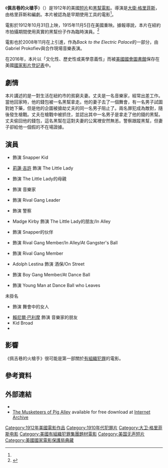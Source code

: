 {{noteTA
|G1=Show
|1=zh-hk:列斯; zh-tw:里茲; zh-cn:利兹;
}}
{{Infobox film
| name           = 佩吉巷的火槍手
| original_name  = ''The Musketeers of Pig Alley''
| image          = The Musketeers of Pig Alley.webm
| writer         = 大衛·格里菲斯<br />{{link-en|安妮塔·露絲|Anita Loos}}
| starring       = {{link-en|埃爾默·布思|Elmer Booth}}<br />[[莉蓮·吉許|莉蓮·吉許]]<br />{{link-en|克拉拉·T·布雷西|Clara T. Bracy}}<br />{{link-en|沃爾特·米勒 (演員)|Walter Miller (actor)|沃爾特·米勒}}
| director       = [[大衛·格里菲斯|大衛·格里菲斯]]
| producer       =
| distributor    = {{link-en|General Film Company|General Film Company}}
| released       = {{Film date|1912|10|31| |1915|11|05|美國}}
| runtime        = 17分鐘（每秒16格）
| language       = 默片<br />英語交互字幕
| country        = 美國
| music          = Robert Israel
| budget         =
}}

《'''佩吉巷的火槍手'''》（{{lang-en|'''''The Musketeers of Pig Alley'''''}}）是1912年的美國[[短片|短片]]和[[黑幫電影|黑幫電影]]。導演是[[大衛·格里菲斯|大衛·格里菲斯]]，由格里菲斯和{{link-en|安妮塔·露絲|Anita Loos}}編劇。本片被認為是早期使用{{link-en|跟鏡聚焦|Follow focus}}工具的電影<ref name="Granddaddy" />。

電影於1912年10月31日上映，1915年11月5日在美國重映。據報導說，本片在紐約市拍攝期間使用真實的黑幫份子作為臨時演員。<ref>{{Cite web |url = http://www.filmsocietywellington.net.nz/db/screeningdetail.php?id=62 |title = THE MUSKETEERS OF PIG ALLEY - Reviews and notes |author = Eugene Rosow |date = 1978 |publisher = Wellington Film Society |language = en |accessdate = 2016-07-16 |archive-date = 2018-10-01 |archive-url = https://web.archive.org/web/20181001212814/http://www.filmsocietywellington.net.nz/db/screeningdetail.php?id=62 |dead-url = no }}</ref>

電影也於2008年11月在{{link-en|列斯國際電影節|Leeds International Film Festival}}上引進，作為''Back to the Electric Palace''的一部分，由Gabriel Prokofiev與{{link-en|Opera North|Opera North}}合作現場音樂表演。

在2016年，本片以「文化性、歷史性或美學意義性」而被[[美國國會圖書館|美國國會圖書館]]保存在美國[[國家影片登記表|國家影片登記表]]中。

== 劇情 ==
本片講述的是一對生活在紐約市的貧窮夫妻。丈夫是一名音樂家，經常出差工作。當他回家時，他的錢包被一名黑幫拿走。他的妻子去了一個舞會，有一名男子試圖對她下藥，但是他的企圖被搶劫丈夫的同一名男子阻止了。兩名罪犯成為敵對，隨後發生槍戰。丈夫在槍戰中被抓住，並認出其中一名男子是拿走了他的錢的黑幫。丈夫偷回他的錢包，這名黑幫在這對夫妻的公寓裡安然無恙。警察跟蹤黑幫，但妻子卻給他一個假的不在場證據。

== 演員 ==
* {{link-en|埃爾默·布思|Elmer Booth}} 飾演 Snapper Kid
* [[莉蓮·吉許|莉蓮·吉許]] 飾演 The Little Lady
* {{link-en|克拉拉·T·布雷西|Clara T. Bracy}} 飾演 The Little Lady的母親
* {{link-en|沃爾特·米勒 (演員)|Walter Miller (actor)|沃爾特·米勒}} 飾演 音樂家
* {{link-en|阿爾弗雷德·帕格特|Alfred Paget}} 飾演 Rival Gang Leader
* {{link-en|約翰·T·狄龍|John T. Dillon (actor)}} 飾演 警察
* Madge Kirby 飾演 The Little Lady的朋友/In Alley
* {{link-en|哈里·嘉莉|Harry Carey (actor)}} 飾演 Snapper的伙伴
* {{link-en|羅伯特·哈龍|Robert Harron}} 飾演 Rival Gang Member/In Alley/At Gangster's Ball
* {{link-en|W·C·羅賓森|W. C. Robinson}} 飾演 Rival Gang Member
* Adolph Lestina 飾演 酒保/On Street
* {{link-en|傑克·皮克福德|Jack Pickford}} 飾演 Boy Gang Member/At Dance Ball
* {{link-en|安東尼奧·莫雷諾|Antonio Moreno}} 飾演 Young Man at Dance Ball who Leaves

未掛名
* {{link-en|格特魯德·班布里克|Gertrude Bambrick}} 飾演 舞會中的女人
* [[賴尼爾·巴利摩|賴尼爾·巴利摩]] 飾演 音樂家的朋友
* Kid Broad
* {{link-en|沃爾特·隆恩|Walter Long (actor)}}

== 影響 ==
《佩吉巷的火槍手》很可能是第一部關於[[黑社會|有組織犯罪]]的電影。

== 參考資料 ==
{{reflist|refs=
<ref name="Granddaddy">{{Cite web |url = http://www.vulture.com/2007/08/the_granddaddy_of_all_gangster.html |title = The Granddaddy of All Gangster Movies |date = 2007-08-10 |publisher = Vulture |language = en}}</ref>
}}

== 外部連結 ==
*{{IMDb title | id = 0002381 | title = The Musketeers of Pig Alley}}
*[https://archive.org/search.php?query=the%20musketeers%20of%20pig%20alley%20AND%20mediatype%3Amovies The Musketeers of Pig Alley] available for free download at [http://archive.org/ Internet Archive]

[[Category:1912年美國電影作品|Category:1912年美國電影作品]]
[[Category:1910年代犯罪片|Category:1910年代犯罪片]]
[[Category:大卫·格里菲斯电影|Category:大卫·格里菲斯电影]]
[[Category:美國有組織犯罪集團題材電影|Category:美國有組織犯罪集團題材電影]]
[[Category:美国无声短片|Category:美国无声短片]]
[[Category:美國國家電影保護局典藏|Category:美國國家電影保護局典藏]]